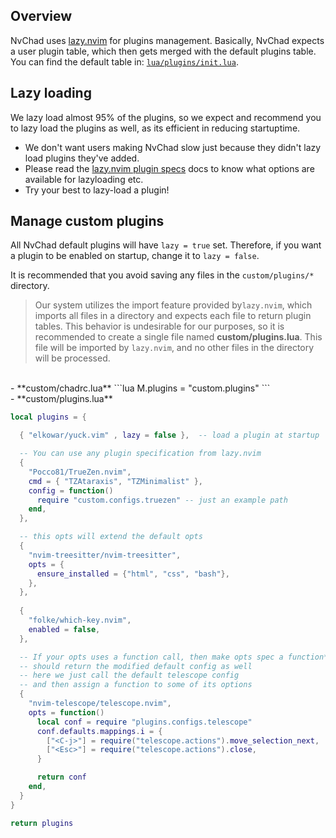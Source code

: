 ## Overview

NvChad uses [lazy.nvim](https://github.com/folke/lazy.nvim) for plugins management. Basically, NvChad expects a user plugin table, which then gets merged with the default plugins table. You can find the default table in: [`lua/plugins/init.lua`](https://github.com/NvChad/NvChad/blob/v2.0/lua/plugins/init.lua).

## Lazy loading

We lazy load almost 95% of the plugins, so we expect and recommend you to lazy load the plugins as well, as its efficient in reducing startuptime.

- We don't want users making NvChad slow just because they didn't lazy load plugins they've added.
- Please read the [lazy.nvim plugin specs](https://github.com/folke/lazy.nvim#-plugin-spec) docs to know what options are available for lazyloading etc.
- Try your best to lazy-load a plugin!

## Manage custom plugins

All NvChad default plugins will have `lazy = true` set. Therefore, if you want a plugin to be enabled on startup, change it to `lazy = false`.

It is recommended that you avoid saving any files in the `custom/plugins/*` directory.

> Our system utilizes the import feature provided by`lazy.nvim`, which imports all files in a directory and expects each file to return plugin tables. This behavior is undesirable for our purposes, so it is recommended to create a single file named **custom/plugins.lua**. This file will be imported by `lazy.nvim`, and no other files in the directory will be processed.

<br/>
- **custom/chadrc.lua**
```lua
M.plugins = "custom.plugins"
```

<br/>
- **custom/plugins.lua**

```lua
local plugins = {

  { "elkowar/yuck.vim" , lazy = false },  -- load a plugin at startup

  -- You can use any plugin specification from lazy.nvim
  {
    "Pocco81/TrueZen.nvim",
    cmd = { "TZAtaraxis", "TZMinimalist" },
    config = function()
      require "custom.configs.truezen" -- just an example path
    end,
  },

  -- this opts will extend the default opts 
  {
    "nvim-treesitter/nvim-treesitter",
    opts = {
      ensure_installed = {"html", "css", "bash"},
    },
  },
  
  {
    "folke/which-key.nvim",
    enabled = false,
  },

  -- If your opts uses a function call, then make opts spec a function*
  -- should return the modified default config as well
  -- here we just call the default telescope config 
  -- and then assign a function to some of its options
  {
    "nvim-telescope/telescope.nvim",
    opts = function()
      local conf = require "plugins.configs.telescope"
      conf.defaults.mappings.i = {
        ["<C-j>"] = require("telescope.actions").move_selection_next,
        ["<Esc>"] = require("telescope.actions").close,
      }

      return conf
    end,
  }
}

return plugins
```
